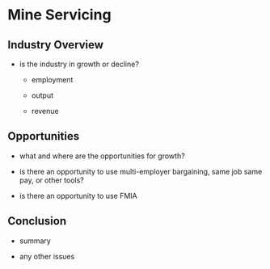 # Mine Servicing

## Industry Overview

-   is the industry in growth or decline?

    -   employment

    -   output

    -   revenue

## Opportunities

-   what and where are the opportunities for growth?

-   is there an opportunity to use multi-employer bargaining, same job same pay, or other tools?

-   is there an opportunity to use FMIA

## Conclusion

-   summary

-   any other issues
